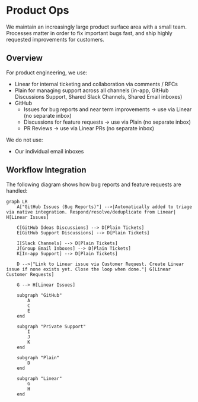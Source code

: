 # Product Ops

We maintain an increasingly large product surface area with a small team.
Processes matter in order to fix important bugs fast, and ship highly requested improvements for customers.

## Overview

For product engineering, we use:

- Linear for internal ticketing and collaboration via comments / RFCs
- Plain for managing support across all channels (in-app, GitHub Discussions Support, Shared Slack Channels, Shared Email inboxes)
- GitHub
  - Issues for bug reports and near term improvements -> use via Linear (no separate inbox)
  - Discussions for feature requests -> use via Plain (no separate inbox)
  - PR Reviews -> use via Linear PRs (no separate inbox)

We do not use:

- Our individual email inboxes

## Workflow Integration

The following diagram shows how bug reports and feature requests are handled:

```mermaid
graph LR
    A["GitHub Issues (Bug Reports)"] -->|Automatically added to triage via native integration. Respond/resolve/deduplicate from Linear| H[Linear Issues]

    C[GitHub Ideas Discussions] --> D[Plain Tickets]
    E[GitHub Support Discussions] --> D[Plain Tickets]

    I[Slack Channels] --> D[Plain Tickets]
    J[Group Email Inboxes] --> D[Plain Tickets]
    K[In-app Support] --> D[Plain Tickets]

    D -->|"Link to Linear issue via Customer Request. Create Linear issue if none exists yet. Close the loop when done."| G[Linear Customer Requests]

    G --> H[Linear Issues]

    subgraph "GitHub"
        A
        C
        E
    end

    subgraph "Private Support"
        I
        J
        K
    end

    subgraph "Plain"
        D
    end

    subgraph "Linear"
        G
        H
    end
```
